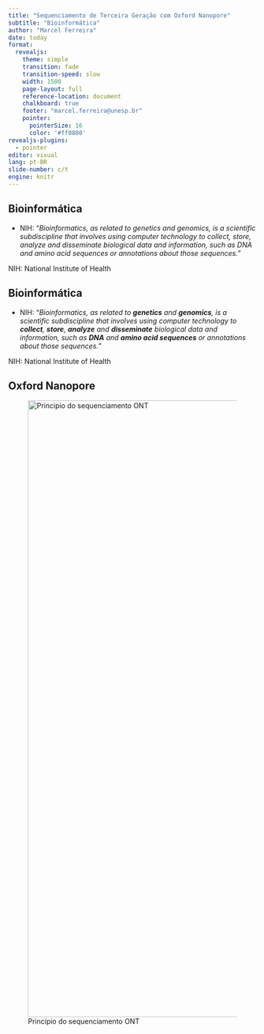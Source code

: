```yaml
---
title: "Sequenciamento de Terceira Geração com Oxford Nanopore"
subtitle: "Bioinformática"
author: "Marcel Ferreira"
date: today
format:
  revealjs:
    theme: simple
    transition: fade
    transition-speed: slow
    width: 1500
    page-layout: full
    reference-location: document
    chalkboard: true
    footer: "marcel.ferreira@unesp.br"
    pointer:
      pointerSize: 16
      color: '#ff0800'
revealjs-plugins:
  - pointer
editor: visual
lang: pt-BR
slide-number: c/t
engine: knitr
---
```


## Bioinformática

-   NIH: "*Bioinformatics, as related to genetics and genomics, is a scientific subdiscipline that involves using computer technology to collect, store, analyze and disseminate biological data and information, such as DNA and amino acid sequences or annotations about those sequences.*"

::: aside
NIH: National Institute of Health
:::

## Bioinformática

-   NIH: "*Bioinformatics, as related to **genetics** and **genomics**, is a scientific subdiscipline that involves using computer technology to **collect**, **store**, **analyze** and **disseminate** biological data and information, such as **DNA** and **amino acid sequences** or annotations about those sequences.*"

::: aside
NIH: National Institute of Health
:::

## Oxford Nanopore

![Principio do sequenciamento ONT](images/ont_prinmods.png){fig-align="center" width="1250"}
